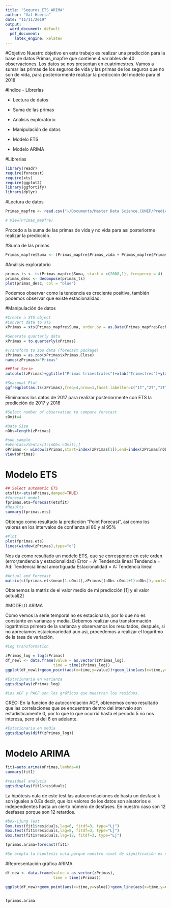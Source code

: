```yaml
---
title: "Seguros_ETS_ARIMA"
author: "Val Huerta"
date: "11/11/2019"
output:
  word_document: default
  pdf_document:
    latex_engine: xelatex
---
```

#Objetivo
Nuestro objetivo en este trabajo es realizar una predicción para la base de datos Primas_mapfre que contiene 4 variables de 40 observaciones. Los datos se nos presentan en cuatrimestres.
Vamos a sumar las primas de los seguros de vida y las primas de los seguros que no son de vida, para posteriormente realizar la predicción del modelo para el 2018

#Indice
- Librerías

- Lectura de datos

- Suma de las primas 

- Análisis exploratorio

- Manipulación de datos

- Modelo ETS

- Modelo ARIMA 

#Librerias
```r
library(readr)
require(forecast)
require(xts)
require(ggplot2)
library(ggfortify)
library(dplyr)

```
#Lectura de datos
```r

Primas_mapfre <- read.csv("~/Documents/Master Data Science.CUNEF/Predicción/Práctica 5/Práctica 5. Seguros/data/Primas_mapfre.csv", header = TRUE, sep = ";", dec = ",")

# View(Primas_mapfre)


```

Procedo a la suma de las primas de vida y no vida para así posteriorme realizar la predicción.

#Suma de las primas 
```r
Primas_mapfre$Suma <- (Primas_mapfre$Primas_vida + Primas_mapfre$Primas_no_vida)
```
#Análisis exploratorio 

```r
primas_ts <- ts(Primas_mapfre$Suma, start = c(2008,1), frequency = 4)
primas_desc <- decompose(primas_ts)
plot(primas_desc, col = "blue")
```
Podemos observar como la tendencia es creciente positiva, también podemos observar que existe estacionalidad.


#Manipulación de datos

```r
#Create a XTS object
#Convert data to XTS
xPrimas = xts(Primas_mapfre$Suma, order.by = as.Date(Primas_mapfre$Fecha,"%m/%d/%Y"),frequency=4)
```

```r
#Generate quarterly data
xPrimas = to.quarterly(xPrimas)
```


```r
#Transform to zoo data (forecast package)
zPrimas = as.zoo(xPrimas$xPrimas.Close)
names(zPrimas)="Primas"
```


```r
##Plot Serie
autoplot(zPrimas)+ggtitle("Primas trimestrales")+xlab("Trimestres")+ylab("Primas")

#Seasonal Plot
ggfreqplot(as.ts(zPrimas),freq=4,nrow=1,facet.labeller=c("1T","2T","3T","4T"))+ggtitle("Primas Trimestrales")

```

Eliminamos los datos de 2017 para realizar posteriormente con ETS la predicción de 2017 y 2018
```r
#Select number of observation to compare forecast
cOmit=4

#Data Size
nObs=length(zPrimas)

#sub_sample
#oVentas=zVentas[1:(nObs-cOmit),]
oPrimas <- window(zPrimas,start=index(zPrimas[1]),end=index(zPrimas[nObs-cOmit]))
View(oPrimas)
```


# Modelo ETS 
```r
## Select automatic ETS
etsfit<-ets(oPrimas,damped=TRUE)
#forecast model
fprimas.ets=forecast(etsfit)
#Results
summary(fprimas.ets)
```
Obtengo como resultado la predicción "Point Forecast", así como los valores en los intervalos de confianza al 80 y al 95%

```r
#Plot
plot(fprimas.ets)
lines(window(zPrimas),type="o")
```
Nos da como resultado un modelo ETS, que se corresponde en este orden (error,tendencia y 
estacionalidad)
Error = A: Tendencia lineal
Tendencia = Ad: Tendencia lineal amortiguada
Estacionalidad = A: Tendencia lineal 

```r
#Actual and Forecast
matrix(c(fprimas.ets$mean[1:cOmit],zPrimas[(nObs-cOmit+1):nObs]),ncol=2)
```
Obtenemos la matriz de el valor medio de mi predicción [1] y el valor actual[2] 
  



#MODELO ARIMA 

Como vemos la serie temporal no es estacionaria, por lo que no es constante en varianza y media. 
Debemos realizar una transformación logarítmica primero de la varianza y observamos los resultados, después, si no apreciamos estacionariedad aun asi, procedemos a realizar el logaritmo 
de la tasa de variación. 

```r
#Log transformation

zPrimas_log = log(zPrimas)
df_newl <- data.frame(value = as.vector(zPrimas_log),
                     time = time(zPrimas_log))
ggplot(df_newl)+geom_point(aes(x=time,y=value))+geom_line(aes(x=time,y=value))+ylab("Primas")+ggtitle("Modelo ARIMA")+xlab("Años")
```

```r
#Estacionaria en varianza 
ggtsdisplay(zPrimas_log) 

#Los ACF y PACF son los gráficos que muestran los residuos. 
```
CREO: En la funcion de autocorrelación ACF, obtenemos como resultado que las correlaciones que se encuentran dentro del intervalo son estadisticamente 0, por lo que lo que ocurrió hasta el periodo 5 no nos interesa, pero si del 6 en adelante. 

```r
#Estacionaria en media 
ggtsdisplay(diff(zPrimas_log)) 
```

# Modelo ARIMA 
```r
fit1=auto.arima(oPrimas,lambda=0)
summary(fit1)

#residual analysis
ggtsdisplay(fit1$residuals)

```

La hipótesis nula de este test las autocorrelaciones de hasta un desfase k son iguales a 0.Es decir, que los valores de los datos son aleatorios e independientes hasta un cierto número de desfases. En nuestro caso son 12 desfases porque son 12 retardos.  

```r
#box-Ljung Test
Box.test(fit1$residuals,lag=6, fitdf=3, type="Lj")
Box.test(fit1$residuals,lag=8, fitdf=3, type="Lj")
Box.test(fit1$residuals,lag=12, fitdf=3, type="Lj")

fprimas.arima=forecast(fit1)

#Se acepta la hipotesis nula porque nuestro nivel de significación es superior a 0.05. Es decir, a un nivel de confianza de 95% se acepta la hipótesis nula. 
```

#Representación gráfica ARIMA
```r
df_new <- data.frame(value = as.vector(zPrimas),
                     time = time(zPrimas))

ggplot(df_new)+geom_point(aes(x=time,y=value))+geom_line(aes(x=time,y=value))+ geom_forecast(fprimas.arima,alpha=0.4)+ggtitle("ARIMA: Predicción Primas")


fprimas.arima
```









